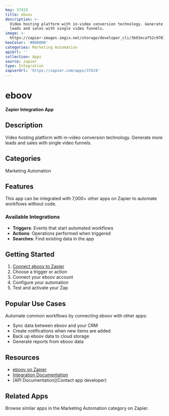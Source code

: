 ```yaml
---
key: 37419
title: eboov
description: >-
  Video hosting platform with in-video conversion technology. Generate more
  leads and sales with single video funnels.
image: >-
  https://zapier-images.imgix.net/storage/developer_cli/3b93ecaf52c97018eee906ce45115482.png?auto=format%2Ccompress&ixlib=python-3.0.0&q=50
hexColor: '#000000'
categories: Marketing Automation
apiUrl: ''
collection: Apps
source: zapier
type: Integration
zapierUrl: 'https://zapier.com/apps/37419'
---
```

# eboov

**Zapier Integration App**

## Description

Video hosting platform with in-video conversion technology. Generate more leads and sales with single video funnels.

## Categories

Marketing Automation

## Features

This app can be integrated with 7,000+ other apps on Zapier to automate workflows without code.

### Available Integrations

- **Triggers**: Events that start automated workflows
- **Actions**: Operations performed when triggered
- **Searches**: Find existing data in the app

## Getting Started

1. [Connect eboov to Zapier](https://zapier.com/apps/37419)
2. Choose a trigger or action
3. Connect your eboov account
4. Configure your automation
5. Test and activate your Zap

## Popular Use Cases

Automate common workflows by connecting eboov with other apps:

- Sync data between eboov and your CRM
- Create notifications when new items are added
- Back up eboov data to cloud storage
- Generate reports from eboov data

## Resources

- [eboov on Zapier](https://zapier.com/apps/37419)
- [Integration Documentation](https://zapier.com/apps/37419/integrations)
- [API Documentation](Contact app developer)

## Related Apps

Browse similar apps in the Marketing Automation category on Zapier.
